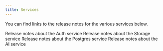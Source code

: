 ```yaml
---
title: Services
---
```


You can find links to the release notes for the various services below.



<CardGroup cols={2}>
  <Card
    title="Auth"
    icon="lock"
    href="auth"
  >
    Release notes about the Auth service
  </Card>
  <Card
    title="Storage"
    icon="warehouse"
    href="services"
  >
    Release notes about the Storage service
  </Card>
  <Card
    title="Postgres"
    icon="elephant"
    href="ai"
  >
    Release notes about the Postgres service
  </Card>
  <Card
    title="AI"
    icon="brain-circuit"
    href="ai"
  >
    Release notes about the AI service
  </Card>
</CardGroup>
